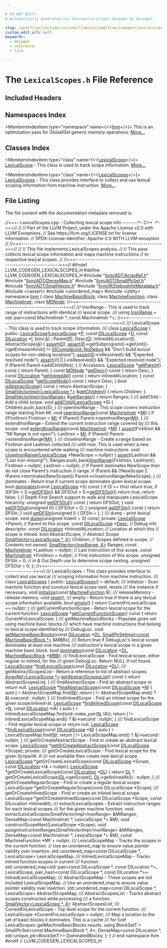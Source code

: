 ```yaml
---

# DO NOT EDIT!
# Automatically generated via docusaurus-plugin-doxygen by Doxygen.

slug: /api/files/include/include/llvm/include/llvm/codegen/lexicalscopes-h
custom_edit_url: null
keywords:
  - doxygen
  - reference
  - file

---
```





# The `LexicalScopes.h` File Reference

<DoxygenPage pluginConfig={pluginConfig}>



## Included Headers

<IncludesList>
<IncludesListItem
  filePath="llvm/ADT/ArrayRef.h"
  permalink="/docs/api/files/include/include/llvm/include/llvm/adt/arrayref-h"
  isLocal="true" />
<IncludesListItem
  filePath="llvm/ADT/DenseMap.h"
  permalink="/docs/api/files/include/include/llvm/include/llvm/adt/densemap-h"
  isLocal="true" />
<IncludesListItem
  filePath="llvm/ADT/SmallPtrSet.h"
  permalink="/docs/api/files/include/include/llvm/include/llvm/adt/smallptrset-h"
  isLocal="true" />
<IncludesListItem
  filePath="llvm/ADT/SmallVector.h"
  permalink="/docs/api/files/include/include/llvm/include/llvm/adt/smallvector-h"
  isLocal="true" />
<IncludesListItem
  filePath="llvm/IR/DebugInfoMetadata.h"
  permalink="/docs/api/files/include/include/llvm/include/llvm/ir/debuginfometadata-h"
  isLocal="true" />
<IncludesListItem
  filePath="cassert"
  permalink=""
  isLocal="false" />
<IncludesListItem
  filePath="unordered_map"
  permalink=""
  isLocal="false" />
<IncludesListItem
  filePath="utility"
  permalink=""
  isLocal="false" />
</IncludesList>

## Namespaces Index

<MembersIndex>

<MembersIndexItem
  type="namespace"
  name={<><a href="/docs/api/namespaces/llvm">llvm</a></>}>
This is an optimization pass for GlobalISel generic memory operations. <a href="/docs/api/namespaces/llvm/#details">More...</a>
</MembersIndexItem>

</MembersIndex>

## Classes Index

<MembersIndex>

<MembersIndexItem
  type="class"
  name={<><a href="/docs/api/classes/llvm/lexicalscope">LexicalScope</a></>}>
<a href="/docs/api/classes/llvm/lexicalscope">LexicalScope</a> - This class is used to track scope information. <a href="/docs/api/classes/llvm/lexicalscope/#details">More...</a>
</MembersIndexItem>

<MembersIndexItem
  type="class"
  name={<><a href="/docs/api/classes/llvm/lexicalscopes">LexicalScopes</a></>}>
<a href="/docs/api/classes/llvm/lexicalscopes">LexicalScopes</a> - This class provides interface to collect and use lexical scoping information from machine instruction. <a href="/docs/api/classes/llvm/lexicalscopes/#details">More...</a>
</MembersIndexItem>

</MembersIndex>


## File Listing

The file content with the documentation metadata removed is:

<ProgramListing>

<Link id="l00001" /><CodeLine lineNumber="1"><span class="doxyHighlightComment">//===- LexicalScopes.cpp - Collecting lexical scope info --------&#42;- C++ -&#42;-===//</span></CodeLine>
<Link id="l00002" /><CodeLine lineNumber="2"><span class="doxyHighlightComment">//</span></CodeLine>
<Link id="l00003" /><CodeLine lineNumber="3"><span class="doxyHighlightComment">// Part of the LLVM Project, under the Apache License v2.0 with LLVM Exceptions.</span></CodeLine>
<Link id="l00004" /><CodeLine lineNumber="4"><span class="doxyHighlightComment">// See https://llvm.org/LICENSE.txt for license information.</span></CodeLine>
<Link id="l00005" /><CodeLine lineNumber="5"><span class="doxyHighlightComment">// SPDX-License-Identifier: Apache-2.0 WITH LLVM-exception</span></CodeLine>
<Link id="l00006" /><CodeLine lineNumber="6"><span class="doxyHighlightComment">//</span></CodeLine>
<Link id="l00007" /><CodeLine lineNumber="7"><span class="doxyHighlightComment">//===----------------------------------------------------------------------===//</span></CodeLine>
<Link id="l00008" /><CodeLine lineNumber="8"><span class="doxyHighlightComment">//</span></CodeLine>
<Link id="l00009" /><CodeLine lineNumber="9"><span class="doxyHighlightComment">// This file implements LexicalScopes analysis.</span></CodeLine>
<Link id="l00010" /><CodeLine lineNumber="10"><span class="doxyHighlightComment">//</span></CodeLine>
<Link id="l00011" /><CodeLine lineNumber="11"><span class="doxyHighlightComment">// This pass collects lexical scope information and maps machine instructions</span></CodeLine>
<Link id="l00012" /><CodeLine lineNumber="12"><span class="doxyHighlightComment">// to respective lexical scopes.</span></CodeLine>
<Link id="l00013" /><CodeLine lineNumber="13"><span class="doxyHighlightComment">//</span></CodeLine>
<Link id="l00014" /><CodeLine lineNumber="14"><span class="doxyHighlightComment">//===----------------------------------------------------------------------===//</span></CodeLine>
<Link id="l00015" /><CodeLine lineNumber="15"></CodeLine>
<Link id="l00016" /><CodeLine lineNumber="16"><span class="doxyHighlightPreprocessor">#ifndef LLVM&#95;CODEGEN&#95;LEXICALSCOPES&#95;H</span></CodeLine>
<Link id="l00017" /><CodeLine lineNumber="17"><span class="doxyHighlightPreprocessor">#define LLVM&#95;CODEGEN&#95;LEXICALSCOPES&#95;H</span></CodeLine>
<Link id="l00018" /><CodeLine lineNumber="18"></CodeLine>
<Link id="l00019" /><CodeLine lineNumber="19"><span class="doxyHighlightPreprocessor">#include &quot;<a href="/docs/api/files/include/include/llvm/include/llvm/adt/arrayref-h">llvm/ADT/ArrayRef.h</a>&quot;</span></CodeLine>
<Link id="l00020" /><CodeLine lineNumber="20"><span class="doxyHighlightPreprocessor">#include &quot;<a href="/docs/api/files/include/include/llvm/include/llvm/adt/densemap-h">llvm/ADT/DenseMap.h</a>&quot;</span></CodeLine>
<Link id="l00021" /><CodeLine lineNumber="21"><span class="doxyHighlightPreprocessor">#include &quot;<a href="/docs/api/files/include/include/llvm/include/llvm/adt/smallptrset-h">llvm/ADT/SmallPtrSet.h</a>&quot;</span></CodeLine>
<Link id="l00022" /><CodeLine lineNumber="22"><span class="doxyHighlightPreprocessor">#include &quot;<a href="/docs/api/files/include/include/llvm/include/llvm/adt/smallvector-h">llvm/ADT/SmallVector.h</a>&quot;</span></CodeLine>
<Link id="l00023" /><CodeLine lineNumber="23"><span class="doxyHighlightPreprocessor">#include &quot;<a href="/docs/api/files/include/include/llvm/include/llvm/ir/debuginfometadata-h">llvm/IR/DebugInfoMetadata.h</a>&quot;</span></CodeLine>
<Link id="l00024" /><CodeLine lineNumber="24"><span class="doxyHighlightPreprocessor">#include &lt;cassert&gt;</span></CodeLine>
<Link id="l00025" /><CodeLine lineNumber="25"><span class="doxyHighlightPreprocessor">#include &lt;unordered&#95;map&gt;</span></CodeLine>
<Link id="l00026" /><CodeLine lineNumber="26"><span class="doxyHighlightPreprocessor">#include &lt;utility&gt;</span></CodeLine>
<Link id="l00027" /><CodeLine lineNumber="27"></CodeLine>
<Link id="l00028" /><CodeLine lineNumber="28"><span class="doxyHighlightKeyword">namespace </span><span class="doxyHighlight"><a href="/docs/api/namespaces/llvm">llvm</a> &#123;</span></CodeLine>
<Link id="l00029" /><CodeLine lineNumber="29"></CodeLine>
<Link id="l00030" /><CodeLine lineNumber="30"><span class="doxyHighlightKeyword">class </span><span class="doxyHighlight"><a href="/docs/api/classes/llvm/machinebasicblock">MachineBasicBlock</a>;</span></CodeLine>
<Link id="l00031" /><CodeLine lineNumber="31"><span class="doxyHighlightKeyword">class </span><span class="doxyHighlight"><a href="/docs/api/classes/llvm/machinefunction">MachineFunction</a>;</span></CodeLine>
<Link id="l00032" /><CodeLine lineNumber="32"><span class="doxyHighlightKeyword">class </span><span class="doxyHighlight"><a href="/docs/api/classes/llvm/machineinstr">MachineInstr</a>;</span></CodeLine>
<Link id="l00033" /><CodeLine lineNumber="33"><span class="doxyHighlightKeyword">class </span><span class="doxyHighlight"><a href="/docs/api/classes/llvm/mdnode">MDNode</a>;</span></CodeLine>
<Link id="l00034" /><CodeLine lineNumber="34"></CodeLine>
<Link id="l00035" /><CodeLine lineNumber="35"><span class="doxyHighlightComment">//===----------------------------------------------------------------------===//</span></CodeLine>
<Link id="l00036" /><CodeLine lineNumber="36"><span class="doxyHighlightComment">/// InsnRange - This is used to track range of instructions with identical</span></CodeLine>
<Link id="l00037" /><CodeLine lineNumber="37"><span class="doxyHighlightComment">/// lexical scope.</span></CodeLine>
<Link id="l00038" /><CodeLine lineNumber="38"><span class="doxyHighlightComment">///</span></CodeLine>
<Link id="l00039" /><CodeLine lineNumber="39" lineLink="/docs/api/namespaces/llvm/#a50e4c9f81d1b75e9f5706df4cdb3c489"><span class="doxyHighlightKeyword">using </span><span class="doxyHighlight"><a href="/docs/api/namespaces/llvm/#a50e4c9f81d1b75e9f5706df4cdb3c489">InsnRange</a> = std::pair&lt;const MachineInstr &#42;, const MachineInstr &#42;&gt;;</span></CodeLine>
<Link id="l00040" /><CodeLine lineNumber="40"></CodeLine>
<Link id="l00041" /><CodeLine lineNumber="41"><span class="doxyHighlightComment">//===----------------------------------------------------------------------===//</span></CodeLine>
<Link id="l00042" /><CodeLine lineNumber="42"><span class="doxyHighlightComment">/// LexicalScope - This class is used to track scope information.</span></CodeLine>
<Link id="l00043" /><CodeLine lineNumber="43"><span class="doxyHighlightComment">///</span></CodeLine>
<Link id="l00044" /><CodeLine lineNumber="44" lineLink="/docs/api/classes/llvm/lexicalscope"><span class="doxyHighlightKeyword">class </span><span class="doxyHighlight"><a href="/docs/api/classes/llvm/lexicalscope/#a5056165859b8d49ebccf7d759764925a">LexicalScope</a> &#123;</span></CodeLine>
<Link id="l00045" /><CodeLine lineNumber="45"><span class="doxyHighlightKeyword">public</span><span class="doxyHighlight">:</span></CodeLine>
<Link id="l00046" /><CodeLine lineNumber="46" lineLink="/docs/api/classes/llvm/lexicalscope/#a5056165859b8d49ebccf7d759764925a"><span class="doxyHighlight">  <a href="/docs/api/classes/llvm/lexicalscope/#a5056165859b8d49ebccf7d759764925a">LexicalScope</a>(<a href="/docs/api/classes/llvm/lexicalscope/#a5056165859b8d49ebccf7d759764925a">LexicalScope</a> &#42;<a href="/docs/api/files/lib/lib/option/option-cpp/#a04665169063c8ca1f2ea96c27fc7c2b2">P</a>, </span><span class="doxyHighlightKeyword">const</span><span class="doxyHighlight"> <a href="/docs/api/classes/llvm/dilocalscope">DILocalScope</a> &#42;<a href="/docs/api/files/lib/lib/ir/builtingcs-cpp/#a6a9f043784cf87001c84980afa76da82">D</a>, </span><span class="doxyHighlightKeyword">const</span><span class="doxyHighlight"> <a href="/docs/api/classes/llvm/dilocation">DILocation</a> &#42;<a href="/docs/api/files/lib/lib/support/md5-cpp/#ac0eafdc9ee161b71e7af98af736952fd">I</a>,</span></CodeLine>
<Link id="l00047" /><CodeLine lineNumber="47"><span class="doxyHighlight">               </span><span class="doxyHighlightKeywordType">bool</span><span class="doxyHighlight"> <a href="/docs/api/files/lib/lib/ir/builtingcs-cpp/#a2e38c85003a042421cde1647632d0b72">A</a>)</span></CodeLine>
<Link id="l00048" /><CodeLine lineNumber="48"><span class="doxyHighlight">      : Parent(<a href="/docs/api/files/lib/lib/option/option-cpp/#a04665169063c8ca1f2ea96c27fc7c2b2">P</a>), Desc(<a href="/docs/api/files/lib/lib/ir/builtingcs-cpp/#a6a9f043784cf87001c84980afa76da82">D</a>), InlinedAtLocation(<a href="/docs/api/files/lib/lib/support/md5-cpp/#ac0eafdc9ee161b71e7af98af736952fd">I</a>), AbstractScope(<a href="/docs/api/files/lib/lib/ir/builtingcs-cpp/#a2e38c85003a042421cde1647632d0b72">A</a>) &#123;</span></CodeLine>
<Link id="l00049" /><CodeLine lineNumber="49"><span class="doxyHighlight">    <a href="/docs/api/files/lib/lib/target/lib/target/amdgpu/silowercontrolflow-cpp/#a4868c5d81c5ccc98c47aeab6244346a0">assert</a>(<a href="/docs/api/files/lib/lib/ir/builtingcs-cpp/#a6a9f043784cf87001c84980afa76da82">D</a>);</span></CodeLine>
<Link id="l00050" /><CodeLine lineNumber="50"><span class="doxyHighlight">    <a href="/docs/api/files/lib/lib/target/lib/target/amdgpu/silowercontrolflow-cpp/#a4868c5d81c5ccc98c47aeab6244346a0">assert</a>(<a href="/docs/api/files/lib/lib/ir/builtingcs-cpp/#a6a9f043784cf87001c84980afa76da82">D</a>-&gt;getSubprogram()-&gt;getUnit()-&gt;getEmissionKind() !=</span></CodeLine>
<Link id="l00051" /><CodeLine lineNumber="51"><span class="doxyHighlight">           <a href="/docs/api/classes/llvm/dicompileunit/#abbc2b566b9aa870d5b7131017b7ba66dadb74da0a389a2704e8e01c66ace2913e">DICompileUnit::NoDebug</a> &amp;&amp;</span></CodeLine>
<Link id="l00052" /><CodeLine lineNumber="52"><span class="doxyHighlight">           </span><span class="doxyHighlightStringLiteral">&quot;Don&#39;t build lexical scopes for non-debug locations&quot;</span><span class="doxyHighlight">);</span></CodeLine>
<Link id="l00053" /><CodeLine lineNumber="53"><span class="doxyHighlight">    <a href="/docs/api/files/lib/lib/target/lib/target/amdgpu/silowercontrolflow-cpp/#a4868c5d81c5ccc98c47aeab6244346a0">assert</a>(<a href="/docs/api/files/lib/lib/ir/builtingcs-cpp/#a6a9f043784cf87001c84980afa76da82">D</a>-&gt;isResolved() &amp;&amp; </span><span class="doxyHighlightStringLiteral">&quot;Expected resolved node&quot;</span><span class="doxyHighlight">);</span></CodeLine>
<Link id="l00054" /><CodeLine lineNumber="54"><span class="doxyHighlight">    <a href="/docs/api/files/lib/lib/target/lib/target/amdgpu/silowercontrolflow-cpp/#a4868c5d81c5ccc98c47aeab6244346a0">assert</a>((!<a href="/docs/api/files/lib/lib/support/md5-cpp/#ac0eafdc9ee161b71e7af98af736952fd">I</a> || <a href="/docs/api/files/lib/lib/support/md5-cpp/#ac0eafdc9ee161b71e7af98af736952fd">I</a>-&gt;isResolved()) &amp;&amp; </span><span class="doxyHighlightStringLiteral">&quot;Expected resolved node&quot;</span><span class="doxyHighlight">);</span></CodeLine>
<Link id="l00055" /><CodeLine lineNumber="55"><span class="doxyHighlight">    </span><span class="doxyHighlightKeywordFlow">if</span><span class="doxyHighlight"> (Parent)</span></CodeLine>
<Link id="l00056" /><CodeLine lineNumber="56"><span class="doxyHighlight">      Parent-&gt;addChild(</span><span class="doxyHighlightKeyword">this</span><span class="doxyHighlight">);</span></CodeLine>
<Link id="l00057" /><CodeLine lineNumber="57"><span class="doxyHighlight">  &#125;</span></CodeLine>
<Link id="l00058" /><CodeLine lineNumber="58"></CodeLine>
<Link id="l00059" /><CodeLine lineNumber="59"><span class="doxyHighlight">  </span><span class="doxyHighlightComment">// Accessors.</span></CodeLine>
<Link id="l00060" /><CodeLine lineNumber="60" lineLink="/docs/api/classes/llvm/lexicalscope/#abfe1293dae8af8a9e33d6cc4ed7e53fc"><span class="doxyHighlight">  <a href="/docs/api/classes/llvm/lexicalscope/#a5056165859b8d49ebccf7d759764925a">LexicalScope</a> &#42;<a href="/docs/api/classes/llvm/lexicalscope/#abfe1293dae8af8a9e33d6cc4ed7e53fc">getParent</a>()</span><span class="doxyHighlightKeyword"> const </span><span class="doxyHighlight">&#123; </span><span class="doxyHighlightKeywordFlow">return</span><span class="doxyHighlight"> Parent; &#125;</span></CodeLine>
<Link id="l00061" /><CodeLine lineNumber="61" lineLink="/docs/api/classes/llvm/lexicalscope/#ac6cc593a4dbc9a02c78f3d8e1061b89a"><span class="doxyHighlight">  </span><span class="doxyHighlightKeyword">const</span><span class="doxyHighlight"> <a href="/docs/api/classes/llvm/mdnode">MDNode</a> &#42;<a href="/docs/api/classes/llvm/lexicalscope/#ac6cc593a4dbc9a02c78f3d8e1061b89a">getDesc</a>()</span><span class="doxyHighlightKeyword"> const </span><span class="doxyHighlight">&#123; </span><span class="doxyHighlightKeywordFlow">return</span><span class="doxyHighlight"> Desc; &#125;</span></CodeLine>
<Link id="l00062" /><CodeLine lineNumber="62" lineLink="/docs/api/classes/llvm/lexicalscope/#a4c2f9084d3ab99d1e3a81ed7895ec06b"><span class="doxyHighlight">  </span><span class="doxyHighlightKeyword">const</span><span class="doxyHighlight"> <a href="/docs/api/classes/llvm/dilocation">DILocation</a> &#42;<a href="/docs/api/classes/llvm/lexicalscope/#a4c2f9084d3ab99d1e3a81ed7895ec06b">getInlinedAt</a>()</span><span class="doxyHighlightKeyword"> const </span><span class="doxyHighlight">&#123; </span><span class="doxyHighlightKeywordFlow">return</span><span class="doxyHighlight"> InlinedAtLocation; &#125;</span></CodeLine>
<Link id="l00063" /><CodeLine lineNumber="63" lineLink="/docs/api/classes/llvm/lexicalscope/#a55c32cfbb5a9cf63e9a9576666d17796"><span class="doxyHighlight">  </span><span class="doxyHighlightKeyword">const</span><span class="doxyHighlight"> <a href="/docs/api/classes/llvm/dilocalscope">DILocalScope</a> &#42;<a href="/docs/api/classes/llvm/lexicalscope/#a55c32cfbb5a9cf63e9a9576666d17796">getScopeNode</a>()</span><span class="doxyHighlightKeyword"> const </span><span class="doxyHighlight">&#123; </span><span class="doxyHighlightKeywordFlow">return</span><span class="doxyHighlight"> Desc; &#125;</span></CodeLine>
<Link id="l00064" /><CodeLine lineNumber="64" lineLink="/docs/api/classes/llvm/lexicalscope/#af179324c1aaa5b134c51c4bda72cb357"><span class="doxyHighlight">  </span><span class="doxyHighlightKeywordType">bool</span><span class="doxyHighlight"> <a href="/docs/api/classes/llvm/lexicalscope/#af179324c1aaa5b134c51c4bda72cb357">isAbstractScope</a>()</span><span class="doxyHighlightKeyword"> const </span><span class="doxyHighlight">&#123; </span><span class="doxyHighlightKeywordFlow">return</span><span class="doxyHighlight"> AbstractScope; &#125;</span></CodeLine>
<Link id="l00065" /><CodeLine lineNumber="65" lineLink="/docs/api/classes/llvm/lexicalscope/#a1e1fdb87c9819b28634bea00da2b6ca1"><span class="doxyHighlight">  <a href="/docs/api/classes/llvm/smallvectorimpl">SmallVectorImpl&lt;LexicalScope &#42;&gt;</a> &amp;<a href="/docs/api/classes/llvm/lexicalscope/#a1e1fdb87c9819b28634bea00da2b6ca1">getChildren</a>() &#123; </span><span class="doxyHighlightKeywordFlow">return</span><span class="doxyHighlight"> Children; &#125;</span></CodeLine>
<Link id="l00066" /><CodeLine lineNumber="66" lineLink="/docs/api/classes/llvm/lexicalscope/#a4f977132f8ef94fe76347543705ad47b"><span class="doxyHighlight">  <a href="/docs/api/classes/llvm/smallvectorimpl">SmallVectorImpl&lt;InsnRange&gt;</a> &amp;<a href="/docs/api/classes/llvm/lexicalscope/#a4f977132f8ef94fe76347543705ad47b">getRanges</a>() &#123; </span><span class="doxyHighlightKeywordFlow">return</span><span class="doxyHighlight"> Ranges; &#125;</span></CodeLine>
<Link id="l00067" /><CodeLine lineNumber="67"></CodeLine>
<Link id="l00068" /><CodeLine lineNumber="68"><span class="doxyHighlightComment">  /// addChild - Add a child scope.</span></CodeLine>
<Link id="l00069" /><CodeLine lineNumber="69" lineLink="/docs/api/classes/llvm/lexicalscope/#a9bacdc46932ffbd612895efbbb3c0e4c"><span class="doxyHighlight">  </span><span class="doxyHighlightKeywordType">void</span><span class="doxyHighlight"> <a href="/docs/api/classes/llvm/lexicalscope/#a9bacdc46932ffbd612895efbbb3c0e4c">addChild</a>(<a href="/docs/api/classes/llvm/lexicalscope/#a5056165859b8d49ebccf7d759764925a">LexicalScope</a> &#42;S) &#123; Children.push&#95;back(S); &#125;</span></CodeLine>
<Link id="l00070" /><CodeLine lineNumber="70"></CodeLine>
<Link id="l00071" /><CodeLine lineNumber="71"><span class="doxyHighlightComment">  /// openInsnRange - This scope covers instruction range starting from MI.</span></CodeLine>
<Link id="l00072" /><CodeLine lineNumber="72" lineLink="/docs/api/classes/llvm/lexicalscope/#a9a64a2cf8d719b2c74a8d649b1e31ca5"><span class="doxyHighlight">  </span><span class="doxyHighlightKeywordType">void</span><span class="doxyHighlight"> <a href="/docs/api/classes/llvm/lexicalscope/#a9a64a2cf8d719b2c74a8d649b1e31ca5">openInsnRange</a>(</span><span class="doxyHighlightKeyword">const</span><span class="doxyHighlight"> <a href="/docs/api/classes/llvm/machineinstr">MachineInstr</a> &#42;<a href="/docs/api/files/lib/lib/codegen/lib/codegen/globalisel/irtranslator-cpp/#abe44dfdea65b4f7e11e0a608ab708b76">MI</a>) &#123;</span></CodeLine>
<Link id="l00073" /><CodeLine lineNumber="73"><span class="doxyHighlight">    </span><span class="doxyHighlightKeywordFlow">if</span><span class="doxyHighlight"> (!FirstInsn)</span></CodeLine>
<Link id="l00074" /><CodeLine lineNumber="74"><span class="doxyHighlight">      FirstInsn = <a href="/docs/api/files/lib/lib/codegen/lib/codegen/globalisel/irtranslator-cpp/#abe44dfdea65b4f7e11e0a608ab708b76">MI</a>;</span></CodeLine>
<Link id="l00075" /><CodeLine lineNumber="75"></CodeLine>
<Link id="l00076" /><CodeLine lineNumber="76"><span class="doxyHighlight">    </span><span class="doxyHighlightKeywordFlow">if</span><span class="doxyHighlight"> (Parent)</span></CodeLine>
<Link id="l00077" /><CodeLine lineNumber="77"><span class="doxyHighlight">      Parent-&gt;openInsnRange(<a href="/docs/api/files/lib/lib/codegen/lib/codegen/globalisel/irtranslator-cpp/#abe44dfdea65b4f7e11e0a608ab708b76">MI</a>);</span></CodeLine>
<Link id="l00078" /><CodeLine lineNumber="78"><span class="doxyHighlight">  &#125;</span></CodeLine>
<Link id="l00079" /><CodeLine lineNumber="79"></CodeLine>
<Link id="l00080" /><CodeLine lineNumber="80"><span class="doxyHighlightComment">  /// extendInsnRange - Extend the current instruction range covered by</span></CodeLine>
<Link id="l00081" /><CodeLine lineNumber="81"><span class="doxyHighlightComment">  /// this scope.</span></CodeLine>
<Link id="l00082" /><CodeLine lineNumber="82" lineLink="/docs/api/classes/llvm/lexicalscope/#a1af6f5fb0434fc2fd5ab3574064a4950"><span class="doxyHighlight">  </span><span class="doxyHighlightKeywordType">void</span><span class="doxyHighlight"> <a href="/docs/api/classes/llvm/lexicalscope/#a1af6f5fb0434fc2fd5ab3574064a4950">extendInsnRange</a>(</span><span class="doxyHighlightKeyword">const</span><span class="doxyHighlight"> <a href="/docs/api/classes/llvm/machineinstr">MachineInstr</a> &#42;<a href="/docs/api/files/lib/lib/codegen/lib/codegen/globalisel/irtranslator-cpp/#abe44dfdea65b4f7e11e0a608ab708b76">MI</a>) &#123;</span></CodeLine>
<Link id="l00083" /><CodeLine lineNumber="83"><span class="doxyHighlight">    <a href="/docs/api/files/lib/lib/target/lib/target/amdgpu/silowercontrolflow-cpp/#a4868c5d81c5ccc98c47aeab6244346a0">assert</a>(FirstInsn &amp;&amp; </span><span class="doxyHighlightStringLiteral">&quot;MI Range is not open!&quot;</span><span class="doxyHighlight">);</span></CodeLine>
<Link id="l00084" /><CodeLine lineNumber="84"><span class="doxyHighlight">    LastInsn = <a href="/docs/api/files/lib/lib/codegen/lib/codegen/globalisel/irtranslator-cpp/#abe44dfdea65b4f7e11e0a608ab708b76">MI</a>;</span></CodeLine>
<Link id="l00085" /><CodeLine lineNumber="85"><span class="doxyHighlight">    </span><span class="doxyHighlightKeywordFlow">if</span><span class="doxyHighlight"> (Parent)</span></CodeLine>
<Link id="l00086" /><CodeLine lineNumber="86"><span class="doxyHighlight">      Parent-&gt;extendInsnRange(<a href="/docs/api/files/lib/lib/codegen/lib/codegen/globalisel/irtranslator-cpp/#abe44dfdea65b4f7e11e0a608ab708b76">MI</a>);</span></CodeLine>
<Link id="l00087" /><CodeLine lineNumber="87"><span class="doxyHighlight">  &#125;</span></CodeLine>
<Link id="l00088" /><CodeLine lineNumber="88"></CodeLine>
<Link id="l00089" /><CodeLine lineNumber="89"><span class="doxyHighlightComment">  /// closeInsnRange - Create a range based on FirstInsn and LastInsn collected</span></CodeLine>
<Link id="l00090" /><CodeLine lineNumber="90"><span class="doxyHighlightComment">  /// until now. This is used when a new scope is encountered while walking</span></CodeLine>
<Link id="l00091" /><CodeLine lineNumber="91"><span class="doxyHighlightComment">  /// machine instructions.</span></CodeLine>
<Link id="l00092" /><CodeLine lineNumber="92" lineLink="/docs/api/classes/llvm/lexicalscope/#ae66f8be9ebdd37ca2829b3895f363213"><span class="doxyHighlight">  </span><span class="doxyHighlightKeywordType">void</span><span class="doxyHighlight"> <a href="/docs/api/classes/llvm/lexicalscope/#ae66f8be9ebdd37ca2829b3895f363213">closeInsnRange</a>(<a href="/docs/api/classes/llvm/lexicalscope/#a5056165859b8d49ebccf7d759764925a">LexicalScope</a> &#42;NewScope = </span><span class="doxyHighlightKeyword">nullptr</span><span class="doxyHighlight">) &#123;</span></CodeLine>
<Link id="l00093" /><CodeLine lineNumber="93"><span class="doxyHighlight">    <a href="/docs/api/files/lib/lib/target/lib/target/amdgpu/silowercontrolflow-cpp/#a4868c5d81c5ccc98c47aeab6244346a0">assert</a>(LastInsn &amp;&amp; </span><span class="doxyHighlightStringLiteral">&quot;Last insn missing!&quot;</span><span class="doxyHighlight">);</span></CodeLine>
<Link id="l00094" /><CodeLine lineNumber="94"><span class="doxyHighlight">    Ranges.push&#95;back(<a href="/docs/api/namespaces/llvm/#a50e4c9f81d1b75e9f5706df4cdb3c489">InsnRange</a>(FirstInsn, LastInsn));</span></CodeLine>
<Link id="l00095" /><CodeLine lineNumber="95"><span class="doxyHighlight">    FirstInsn = </span><span class="doxyHighlightKeyword">nullptr</span><span class="doxyHighlight">;</span></CodeLine>
<Link id="l00096" /><CodeLine lineNumber="96"><span class="doxyHighlight">    LastInsn = </span><span class="doxyHighlightKeyword">nullptr</span><span class="doxyHighlight">;</span></CodeLine>
<Link id="l00097" /><CodeLine lineNumber="97"><span class="doxyHighlight">    </span><span class="doxyHighlightComment">// If Parent dominates NewScope then do not close Parent&#39;s instruction</span></CodeLine>
<Link id="l00098" /><CodeLine lineNumber="98"><span class="doxyHighlight">    </span><span class="doxyHighlightComment">// range.</span></CodeLine>
<Link id="l00099" /><CodeLine lineNumber="99"><span class="doxyHighlight">    </span><span class="doxyHighlightKeywordFlow">if</span><span class="doxyHighlight"> (Parent &amp;&amp; (!NewScope || !Parent-&gt;dominates(NewScope)))</span></CodeLine>
<Link id="l00100" /><CodeLine lineNumber="100"><span class="doxyHighlight">      Parent-&gt;closeInsnRange(NewScope);</span></CodeLine>
<Link id="l00101" /><CodeLine lineNumber="101"><span class="doxyHighlight">  &#125;</span></CodeLine>
<Link id="l00102" /><CodeLine lineNumber="102"></CodeLine>
<Link id="l00103" /><CodeLine lineNumber="103"><span class="doxyHighlightComment">  /// dominates - Return true if current scope dominates given lexical scope.</span></CodeLine>
<Link id="l00104" /><CodeLine lineNumber="104" lineLink="/docs/api/classes/llvm/lexicalscope/#ae04a46911c4da59193051d6fcf2f781d"><span class="doxyHighlight">  </span><span class="doxyHighlightKeywordType">bool</span><span class="doxyHighlight"> <a href="/docs/api/classes/llvm/lexicalscope/#ae04a46911c4da59193051d6fcf2f781d">dominates</a>(</span><span class="doxyHighlightKeyword">const</span><span class="doxyHighlight"> <a href="/docs/api/classes/llvm/lexicalscope/#a5056165859b8d49ebccf7d759764925a">LexicalScope</a> &#42;S)</span><span class="doxyHighlightKeyword"> const </span><span class="doxyHighlight">&#123;</span></CodeLine>
<Link id="l00105" /><CodeLine lineNumber="105"><span class="doxyHighlight">    </span><span class="doxyHighlightKeywordFlow">if</span><span class="doxyHighlight"> (S == </span><span class="doxyHighlightKeyword">this</span><span class="doxyHighlight">)</span></CodeLine>
<Link id="l00106" /><CodeLine lineNumber="106"><span class="doxyHighlight">      </span><span class="doxyHighlightKeywordFlow">return</span><span class="doxyHighlight"> </span><span class="doxyHighlightKeyword">true</span><span class="doxyHighlight">;</span></CodeLine>
<Link id="l00107" /><CodeLine lineNumber="107"><span class="doxyHighlight">    </span><span class="doxyHighlightKeywordFlow">if</span><span class="doxyHighlight"> (DFSIn &lt; S-&gt;<a href="/docs/api/classes/llvm/lexicalscope/#a15011e35c6917966641150d76521b2d7">getDFSIn</a>() &amp;&amp; DFSOut &gt; S-&gt;<a href="/docs/api/classes/llvm/lexicalscope/#a6cd93562d70581c0111c3642edc3bc83">getDFSOut</a>())</span></CodeLine>
<Link id="l00108" /><CodeLine lineNumber="108"><span class="doxyHighlight">      </span><span class="doxyHighlightKeywordFlow">return</span><span class="doxyHighlight"> </span><span class="doxyHighlightKeyword">true</span><span class="doxyHighlight">;</span></CodeLine>
<Link id="l00109" /><CodeLine lineNumber="109"><span class="doxyHighlight">    </span><span class="doxyHighlightKeywordFlow">return</span><span class="doxyHighlight"> </span><span class="doxyHighlightKeyword">false</span><span class="doxyHighlight">;</span></CodeLine>
<Link id="l00110" /><CodeLine lineNumber="110"><span class="doxyHighlight">  &#125;</span></CodeLine>
<Link id="l00111" /><CodeLine lineNumber="111"></CodeLine>
<Link id="l00112" /><CodeLine lineNumber="112"><span class="doxyHighlight">  </span><span class="doxyHighlightComment">// Depth First Search support to walk and manipulate LexicalScope hierarchy.</span></CodeLine>
<Link id="l00113" /><CodeLine lineNumber="113" lineLink="/docs/api/classes/llvm/lexicalscope/#a6cd93562d70581c0111c3642edc3bc83"><span class="doxyHighlight">  </span><span class="doxyHighlightKeywordType">unsigned</span><span class="doxyHighlight"> <a href="/docs/api/classes/llvm/lexicalscope/#a6cd93562d70581c0111c3642edc3bc83">getDFSOut</a>()</span><span class="doxyHighlightKeyword"> const </span><span class="doxyHighlight">&#123; </span><span class="doxyHighlightKeywordFlow">return</span><span class="doxyHighlight"> DFSOut; &#125;</span></CodeLine>
<Link id="l00114" /><CodeLine lineNumber="114" lineLink="/docs/api/classes/llvm/lexicalscope/#a623ae5e64f151e42cb2c4ccc09578d3f"><span class="doxyHighlight">  </span><span class="doxyHighlightKeywordType">void</span><span class="doxyHighlight"> <a href="/docs/api/classes/llvm/lexicalscope/#a623ae5e64f151e42cb2c4ccc09578d3f">setDFSOut</a>(</span><span class="doxyHighlightKeywordType">unsigned</span><span class="doxyHighlight"> O) &#123; DFSOut = O; &#125;</span></CodeLine>
<Link id="l00115" /><CodeLine lineNumber="115" lineLink="/docs/api/classes/llvm/lexicalscope/#a15011e35c6917966641150d76521b2d7"><span class="doxyHighlight">  </span><span class="doxyHighlightKeywordType">unsigned</span><span class="doxyHighlight"> <a href="/docs/api/classes/llvm/lexicalscope/#a15011e35c6917966641150d76521b2d7">getDFSIn</a>()</span><span class="doxyHighlightKeyword"> const </span><span class="doxyHighlight">&#123; </span><span class="doxyHighlightKeywordFlow">return</span><span class="doxyHighlight"> DFSIn; &#125;</span></CodeLine>
<Link id="l00116" /><CodeLine lineNumber="116" lineLink="/docs/api/classes/llvm/lexicalscope/#aa7bab7cb39831c29a79ae067af5cac80"><span class="doxyHighlight">  </span><span class="doxyHighlightKeywordType">void</span><span class="doxyHighlight"> <a href="/docs/api/classes/llvm/lexicalscope/#aa7bab7cb39831c29a79ae067af5cac80">setDFSIn</a>(</span><span class="doxyHighlightKeywordType">unsigned</span><span class="doxyHighlight"> <a href="/docs/api/files/lib/lib/support/md5-cpp/#ac0eafdc9ee161b71e7af98af736952fd">I</a>) &#123; DFSIn = <a href="/docs/api/files/lib/lib/support/md5-cpp/#ac0eafdc9ee161b71e7af98af736952fd">I</a>; &#125;</span></CodeLine>
<Link id="l00117" /><CodeLine lineNumber="117"></CodeLine>
<Link id="l00118" /><CodeLine lineNumber="118"><span class="doxyHighlightComment">  /// dump - print lexical scope.</span></CodeLine>
<Link id="l00119" /><CodeLine lineNumber="119"><span class="doxyHighlight">  </span><span class="doxyHighlightKeywordType">void</span><span class="doxyHighlight"> <a href="/docs/api/classes/llvm/lexicalscope/#aa6c3d87456bbee468f6fd51bf8163dfe">dump</a>(</span><span class="doxyHighlightKeywordType">unsigned</span><span class="doxyHighlight"> Indent = 0) </span><span class="doxyHighlightKeyword">const</span><span class="doxyHighlight">;</span></CodeLine>
<Link id="l00120" /><CodeLine lineNumber="120"></CodeLine>
<Link id="l00121" /><CodeLine lineNumber="121"><span class="doxyHighlightKeyword">private</span><span class="doxyHighlight">:</span></CodeLine>
<Link id="l00122" /><CodeLine lineNumber="122"><span class="doxyHighlight">  <a href="/docs/api/classes/llvm/lexicalscope">LexicalScope</a> &#42;Parent;                        </span><span class="doxyHighlightComment">// Parent to this scope.</span></CodeLine>
<Link id="l00123" /><CodeLine lineNumber="123"><span class="doxyHighlight">  </span><span class="doxyHighlightKeyword">const</span><span class="doxyHighlight"> <a href="/docs/api/classes/llvm/dilocalscope">DILocalScope</a> &#42;<a href="/docs/api/namespaces/llvm/#a4de98a9acffcef5bb4b31862cb8c72ac">Desc</a>;                    </span><span class="doxyHighlightComment">// Debug info descriptor.</span></CodeLine>
<Link id="l00124" /><CodeLine lineNumber="124"><span class="doxyHighlight">  </span><span class="doxyHighlightKeyword">const</span><span class="doxyHighlight"> <a href="/docs/api/classes/llvm/dilocation">DILocation</a> &#42;InlinedAtLocation;         </span><span class="doxyHighlightComment">// Location at which this</span></CodeLine>
<Link id="l00125" /><CodeLine lineNumber="125"><span class="doxyHighlight">                                               </span><span class="doxyHighlightComment">// scope is inlined.</span></CodeLine>
<Link id="l00126" /><CodeLine lineNumber="126"><span class="doxyHighlight">  </span><span class="doxyHighlightKeywordType">bool</span><span class="doxyHighlight"> AbstractScope;                          </span><span class="doxyHighlightComment">// Abstract Scope</span></CodeLine>
<Link id="l00127" /><CodeLine lineNumber="127"><span class="doxyHighlight">  <a href="/docs/api/classes/llvm/smallvector">SmallVector&lt;LexicalScope &#42;, 4&gt;</a> Children;     </span><span class="doxyHighlightComment">// Scopes defined in scope.</span></CodeLine>
<Link id="l00128" /><CodeLine lineNumber="128"><span class="doxyHighlight">                                               </span><span class="doxyHighlightComment">// Contents not owned.</span></CodeLine>
<Link id="l00129" /><CodeLine lineNumber="129"><span class="doxyHighlight">  <a href="/docs/api/classes/llvm/smallvector">SmallVector&lt;InsnRange, 4&gt;</a> Ranges;</span></CodeLine>
<Link id="l00130" /><CodeLine lineNumber="130"></CodeLine>
<Link id="l00131" /><CodeLine lineNumber="131"><span class="doxyHighlight">  </span><span class="doxyHighlightKeyword">const</span><span class="doxyHighlight"> <a href="/docs/api/classes/llvm/machineinstr">MachineInstr</a> &#42;LastInsn = </span><span class="doxyHighlightKeyword">nullptr</span><span class="doxyHighlight">;  </span><span class="doxyHighlightComment">// Last instruction of this scope.</span></CodeLine>
<Link id="l00132" /><CodeLine lineNumber="132"><span class="doxyHighlight">  </span><span class="doxyHighlightKeyword">const</span><span class="doxyHighlight"> <a href="/docs/api/classes/llvm/machineinstr">MachineInstr</a> &#42;FirstInsn = </span><span class="doxyHighlightKeyword">nullptr</span><span class="doxyHighlight">; </span><span class="doxyHighlightComment">// First instruction of this scope.</span></CodeLine>
<Link id="l00133" /><CodeLine lineNumber="133"><span class="doxyHighlight">  </span><span class="doxyHighlightKeywordType">unsigned</span><span class="doxyHighlight"> DFSIn = 0; </span><span class="doxyHighlightComment">// In &amp; Out Depth use to determine scope nesting.</span></CodeLine>
<Link id="l00134" /><CodeLine lineNumber="134"><span class="doxyHighlight">  </span><span class="doxyHighlightKeywordType">unsigned</span><span class="doxyHighlight"> DFSOut = 0;</span></CodeLine>
<Link id="l00135" /><CodeLine lineNumber="135"><span class="doxyHighlight">&#125;;</span></CodeLine>
<Link id="l00136" /><CodeLine lineNumber="136"></CodeLine>
<Link id="l00137" /><CodeLine lineNumber="137"><span class="doxyHighlightComment">//===----------------------------------------------------------------------===//</span></CodeLine>
<Link id="l00138" /><CodeLine lineNumber="138"><span class="doxyHighlightComment">/// LexicalScopes -  This class provides interface to collect and use lexical</span></CodeLine>
<Link id="l00139" /><CodeLine lineNumber="139"><span class="doxyHighlightComment">/// scoping information from machine instruction.</span></CodeLine>
<Link id="l00140" /><CodeLine lineNumber="140"><span class="doxyHighlightComment">///</span></CodeLine>
<Link id="l00141" /><CodeLine lineNumber="141" lineLink="/docs/api/classes/llvm/lexicalscopes"><span class="doxyHighlightKeyword">class </span><span class="doxyHighlight"><a href="/docs/api/classes/llvm/lexicalscopes/#a4c0018016f2b307b109ba4afd66dfa59">LexicalScopes</a> &#123;</span></CodeLine>
<Link id="l00142" /><CodeLine lineNumber="142"><span class="doxyHighlightKeyword">public</span><span class="doxyHighlight">:</span></CodeLine>
<Link id="l00143" /><CodeLine lineNumber="143" lineLink="/docs/api/classes/llvm/lexicalscopes/#a4c0018016f2b307b109ba4afd66dfa59"><span class="doxyHighlight">  <a href="/docs/api/classes/llvm/lexicalscopes/#a4c0018016f2b307b109ba4afd66dfa59">LexicalScopes</a>() = </span><span class="doxyHighlightKeywordFlow">default</span><span class="doxyHighlight">;</span></CodeLine>
<Link id="l00144" /><CodeLine lineNumber="144"></CodeLine>
<Link id="l00145" /><CodeLine lineNumber="145"><span class="doxyHighlightComment">  /// initialize - Scan machine function and constuct lexical scope nest, resets</span></CodeLine>
<Link id="l00146" /><CodeLine lineNumber="146"><span class="doxyHighlightComment">  /// the instance if necessary.</span></CodeLine>
<Link id="l00147" /><CodeLine lineNumber="147"><span class="doxyHighlight">  </span><span class="doxyHighlightKeywordType">void</span><span class="doxyHighlight"> <a href="/docs/api/classes/llvm/lexicalscopes/#a3134ce614dc1b5fc41522648d24ff7cb">initialize</a>(</span><span class="doxyHighlightKeyword">const</span><span class="doxyHighlight"> <a href="/docs/api/classes/llvm/machinefunction">MachineFunction</a> &amp;);</span></CodeLine>
<Link id="l00148" /><CodeLine lineNumber="148"></CodeLine>
<Link id="l00149" /><CodeLine lineNumber="149"><span class="doxyHighlightComment">  /// releaseMemory - release memory.</span></CodeLine>
<Link id="l00150" /><CodeLine lineNumber="150"><span class="doxyHighlight">  </span><span class="doxyHighlightKeywordType">void</span><span class="doxyHighlight"> <a href="/docs/api/classes/llvm/lexicalscopes/#a1decd7f30d5c97d10091c1991911d577">reset</a>();</span></CodeLine>
<Link id="l00151" /><CodeLine lineNumber="151"></CodeLine>
<Link id="l00152" /><CodeLine lineNumber="152"><span class="doxyHighlightComment">  /// empty - Return true if there is any lexical scope information available.</span></CodeLine>
<Link id="l00153" /><CodeLine lineNumber="153" lineLink="/docs/api/classes/llvm/lexicalscopes/#abca17648a9276ce54a3e54d159d6a94d"><span class="doxyHighlight">  </span><span class="doxyHighlightKeywordType">bool</span><span class="doxyHighlight"> <a href="/docs/api/classes/llvm/lexicalscopes/#abca17648a9276ce54a3e54d159d6a94d">empty</a>() &#123; </span><span class="doxyHighlightKeywordFlow">return</span><span class="doxyHighlight"> CurrentFnLexicalScope == </span><span class="doxyHighlightKeyword">nullptr</span><span class="doxyHighlight">; &#125;</span></CodeLine>
<Link id="l00154" /><CodeLine lineNumber="154"></CodeLine>
<Link id="l00155" /><CodeLine lineNumber="155"><span class="doxyHighlightComment">  /// getCurrentFunctionScope - Return lexical scope for the current function.</span></CodeLine>
<Link id="l00156" /><CodeLine lineNumber="156" lineLink="/docs/api/classes/llvm/lexicalscopes/#af526dd6c94f2521992a7296059d3f0ab"><span class="doxyHighlight">  <a href="/docs/api/classes/llvm/lexicalscope">LexicalScope</a> &#42;<a href="/docs/api/classes/llvm/lexicalscopes/#af526dd6c94f2521992a7296059d3f0ab">getCurrentFunctionScope</a>()</span><span class="doxyHighlightKeyword"> const </span><span class="doxyHighlight">&#123;</span></CodeLine>
<Link id="l00157" /><CodeLine lineNumber="157"><span class="doxyHighlight">    </span><span class="doxyHighlightKeywordFlow">return</span><span class="doxyHighlight"> CurrentFnLexicalScope;</span></CodeLine>
<Link id="l00158" /><CodeLine lineNumber="158"><span class="doxyHighlight">  &#125;</span></CodeLine>
<Link id="l00159" /><CodeLine lineNumber="159"></CodeLine>
<Link id="l00160" /><CodeLine lineNumber="160"><span class="doxyHighlightComment">  /// getMachineBasicBlocks - Populate given set using machine basic blocks</span></CodeLine>
<Link id="l00161" /><CodeLine lineNumber="161"><span class="doxyHighlightComment">  /// which have machine instructions that belong to lexical scope identified by</span></CodeLine>
<Link id="l00162" /><CodeLine lineNumber="162"><span class="doxyHighlightComment">  /// DebugLoc.</span></CodeLine>
<Link id="l00163" /><CodeLine lineNumber="163"><span class="doxyHighlight">  </span><span class="doxyHighlightKeywordType">void</span><span class="doxyHighlight"> <a href="/docs/api/classes/llvm/lexicalscopes/#a6478937e0927f9038e58dca2e03e38ab">getMachineBasicBlocks</a>(</span><span class="doxyHighlightKeyword">const</span><span class="doxyHighlight"> <a href="/docs/api/classes/llvm/dilocation">DILocation</a> &#42;<a href="/docs/api/files/lib/lib/target/lib/target/arm/armslshardening-cpp/#ad467c4ab9119043f9b7750ab986be61a">DL</a>,</span></CodeLine>
<Link id="l00164" /><CodeLine lineNumber="164"><span class="doxyHighlight">                             <a href="/docs/api/classes/llvm/smallptrsetimpl">SmallPtrSetImpl&lt;const MachineBasicBlock &#42;&gt;</a> &amp;MBBs);</span></CodeLine>
<Link id="l00165" /><CodeLine lineNumber="165"></CodeLine>
<Link id="l00166" /><CodeLine lineNumber="166"><span class="doxyHighlightComment">  /// Return true if DebugLoc&#39;s lexical scope dominates at least one machine</span></CodeLine>
<Link id="l00167" /><CodeLine lineNumber="167"><span class="doxyHighlightComment">  /// instruction&#39;s lexical scope in a given machine basic block.</span></CodeLine>
<Link id="l00168" /><CodeLine lineNumber="168"><span class="doxyHighlight">  </span><span class="doxyHighlightKeywordType">bool</span><span class="doxyHighlight"> <a href="/docs/api/classes/llvm/lexicalscopes/#abf24ff038d82eb5079e4719663ef3857">dominates</a>(</span><span class="doxyHighlightKeyword">const</span><span class="doxyHighlight"> <a href="/docs/api/classes/llvm/dilocation">DILocation</a> &#42;<a href="/docs/api/files/lib/lib/target/lib/target/arm/armslshardening-cpp/#ad467c4ab9119043f9b7750ab986be61a">DL</a>, <a href="/docs/api/classes/llvm/machinebasicblock">MachineBasicBlock</a> &#42;<a href="/docs/api/files/lib/lib/target/lib/target/arm/armslshardening-cpp/#a5958512eae2979bd2eb383977996a600">MBB</a>);</span></CodeLine>
<Link id="l00169" /><CodeLine lineNumber="169"></CodeLine>
<Link id="l00170" /><CodeLine lineNumber="170"><span class="doxyHighlightComment">  /// findLexicalScope - Find lexical scope, either regular or inlined, for the</span></CodeLine>
<Link id="l00171" /><CodeLine lineNumber="171"><span class="doxyHighlightComment">  /// given DebugLoc. Return NULL if not found.</span></CodeLine>
<Link id="l00172" /><CodeLine lineNumber="172"><span class="doxyHighlight">  <a href="/docs/api/classes/llvm/lexicalscope">LexicalScope</a> &#42;<a href="/docs/api/classes/llvm/lexicalscopes/#a3245044b58379359df4673c0ed9308b0">findLexicalScope</a>(</span><span class="doxyHighlightKeyword">const</span><span class="doxyHighlight"> <a href="/docs/api/classes/llvm/dilocation">DILocation</a> &#42;<a href="/docs/api/files/lib/lib/target/lib/target/arm/armslshardening-cpp/#ad467c4ab9119043f9b7750ab986be61a">DL</a>);</span></CodeLine>
<Link id="l00173" /><CodeLine lineNumber="173"></CodeLine>
<Link id="l00174" /><CodeLine lineNumber="174"><span class="doxyHighlightComment">  /// getAbstractScopesList - Return a reference to list of abstract scopes.</span></CodeLine>
<Link id="l00175" /><CodeLine lineNumber="175" lineLink="/docs/api/classes/llvm/lexicalscopes/#a82f707a6a97e3c8e715c9122fa8c5ac9"><span class="doxyHighlight">  <a href="/docs/api/classes/llvm/arrayref">ArrayRef&lt;LexicalScope &#42;&gt;</a> <a href="/docs/api/classes/llvm/lexicalscopes/#a82f707a6a97e3c8e715c9122fa8c5ac9">getAbstractScopesList</a>()</span><span class="doxyHighlightKeyword"> const </span><span class="doxyHighlight">&#123;</span></CodeLine>
<Link id="l00176" /><CodeLine lineNumber="176"><span class="doxyHighlight">    </span><span class="doxyHighlightKeywordFlow">return</span><span class="doxyHighlight"> AbstractScopesList;</span></CodeLine>
<Link id="l00177" /><CodeLine lineNumber="177"><span class="doxyHighlight">  &#125;</span></CodeLine>
<Link id="l00178" /><CodeLine lineNumber="178"></CodeLine>
<Link id="l00179" /><CodeLine lineNumber="179"><span class="doxyHighlightComment">  /// findAbstractScope - Find an abstract scope or return null.</span></CodeLine>
<Link id="l00180" /><CodeLine lineNumber="180" lineLink="/docs/api/classes/llvm/lexicalscopes/#a97c91dd63cc11f0c4fd4b537b079e8bd"><span class="doxyHighlight">  <a href="/docs/api/classes/llvm/lexicalscope">LexicalScope</a> &#42;<a href="/docs/api/classes/llvm/lexicalscopes/#a97c91dd63cc11f0c4fd4b537b079e8bd">findAbstractScope</a>(</span><span class="doxyHighlightKeyword">const</span><span class="doxyHighlight"> <a href="/docs/api/classes/llvm/dilocalscope">DILocalScope</a> &#42;<a href="/docs/api/files/lib/lib/support/regcomp-c/#a0240ac851181b84ac374872dc5434ee4">N</a>) &#123;</span></CodeLine>
<Link id="l00181" /><CodeLine lineNumber="181"><span class="doxyHighlight">    </span><span class="doxyHighlightKeyword">auto</span><span class="doxyHighlight"> <a href="/docs/api/files/lib/lib/support/md5-cpp/#ac0eafdc9ee161b71e7af98af736952fd">I</a> = AbstractScopeMap.find(<a href="/docs/api/files/lib/lib/support/regcomp-c/#a0240ac851181b84ac374872dc5434ee4">N</a>);</span></CodeLine>
<Link id="l00182" /><CodeLine lineNumber="182"><span class="doxyHighlight">    </span><span class="doxyHighlightKeywordFlow">return</span><span class="doxyHighlight"> <a href="/docs/api/files/lib/lib/support/md5-cpp/#ac0eafdc9ee161b71e7af98af736952fd">I</a> != AbstractScopeMap.end() ? &amp;<a href="/docs/api/files/lib/lib/support/md5-cpp/#ac0eafdc9ee161b71e7af98af736952fd">I</a>-&gt;second : </span><span class="doxyHighlightKeyword">nullptr</span><span class="doxyHighlight">;</span></CodeLine>
<Link id="l00183" /><CodeLine lineNumber="183"><span class="doxyHighlight">  &#125;</span></CodeLine>
<Link id="l00184" /><CodeLine lineNumber="184"></CodeLine>
<Link id="l00185" /><CodeLine lineNumber="185"><span class="doxyHighlightComment">  /// findInlinedScope - Find an inlined scope for the given scope/inlined-at.</span></CodeLine>
<Link id="l00186" /><CodeLine lineNumber="186" lineLink="/docs/api/classes/llvm/lexicalscopes/#a975b93f1b5bdac0a6ffcaf130570d4d8"><span class="doxyHighlight">  <a href="/docs/api/classes/llvm/lexicalscope">LexicalScope</a> &#42;<a href="/docs/api/classes/llvm/lexicalscopes/#a975b93f1b5bdac0a6ffcaf130570d4d8">findInlinedScope</a>(</span><span class="doxyHighlightKeyword">const</span><span class="doxyHighlight"> <a href="/docs/api/classes/llvm/dilocalscope">DILocalScope</a> &#42;<a href="/docs/api/files/lib/lib/support/regcomp-c/#a0240ac851181b84ac374872dc5434ee4">N</a>, </span><span class="doxyHighlightKeyword">const</span><span class="doxyHighlight"> <a href="/docs/api/classes/llvm/dilocation">DILocation</a> &#42;IA) &#123;</span></CodeLine>
<Link id="l00187" /><CodeLine lineNumber="187"><span class="doxyHighlight">    </span><span class="doxyHighlightKeyword">auto</span><span class="doxyHighlight"> <a href="/docs/api/files/lib/lib/support/md5-cpp/#ac0eafdc9ee161b71e7af98af736952fd">I</a> = InlinedLexicalScopeMap.find(std::make&#95;pair(<a href="/docs/api/files/lib/lib/support/regcomp-c/#a0240ac851181b84ac374872dc5434ee4">N</a>, IA));</span></CodeLine>
<Link id="l00188" /><CodeLine lineNumber="188"><span class="doxyHighlight">    </span><span class="doxyHighlightKeywordFlow">return</span><span class="doxyHighlight"> <a href="/docs/api/files/lib/lib/support/md5-cpp/#ac0eafdc9ee161b71e7af98af736952fd">I</a> != InlinedLexicalScopeMap.end() ? &amp;<a href="/docs/api/files/lib/lib/support/md5-cpp/#ac0eafdc9ee161b71e7af98af736952fd">I</a>-&gt;second : </span><span class="doxyHighlightKeyword">nullptr</span><span class="doxyHighlight">;</span></CodeLine>
<Link id="l00189" /><CodeLine lineNumber="189"><span class="doxyHighlight">  &#125;</span></CodeLine>
<Link id="l00190" /><CodeLine lineNumber="190"></CodeLine>
<Link id="l00191" /><CodeLine lineNumber="191"><span class="doxyHighlightComment">  /// findLexicalScope - Find regular lexical scope or return null.</span></CodeLine>
<Link id="l00192" /><CodeLine lineNumber="192" lineLink="/docs/api/classes/llvm/lexicalscopes/#aba236eb440fe88eb1906b3e8f00bd037"><span class="doxyHighlight">  <a href="/docs/api/classes/llvm/lexicalscope">LexicalScope</a> &#42;<a href="/docs/api/classes/llvm/lexicalscopes/#aba236eb440fe88eb1906b3e8f00bd037">findLexicalScope</a>(</span><span class="doxyHighlightKeyword">const</span><span class="doxyHighlight"> <a href="/docs/api/classes/llvm/dilocalscope">DILocalScope</a> &#42;<a href="/docs/api/files/lib/lib/support/regcomp-c/#a0240ac851181b84ac374872dc5434ee4">N</a>) &#123;</span></CodeLine>
<Link id="l00193" /><CodeLine lineNumber="193"><span class="doxyHighlight">    </span><span class="doxyHighlightKeyword">auto</span><span class="doxyHighlight"> <a href="/docs/api/files/lib/lib/support/md5-cpp/#ac0eafdc9ee161b71e7af98af736952fd">I</a> = LexicalScopeMap.find(<a href="/docs/api/files/lib/lib/support/regcomp-c/#a0240ac851181b84ac374872dc5434ee4">N</a>);</span></CodeLine>
<Link id="l00194" /><CodeLine lineNumber="194"><span class="doxyHighlight">    </span><span class="doxyHighlightKeywordFlow">return</span><span class="doxyHighlight"> <a href="/docs/api/files/lib/lib/support/md5-cpp/#ac0eafdc9ee161b71e7af98af736952fd">I</a> != LexicalScopeMap.end() ? &amp;<a href="/docs/api/files/lib/lib/support/md5-cpp/#ac0eafdc9ee161b71e7af98af736952fd">I</a>-&gt;second : </span><span class="doxyHighlightKeyword">nullptr</span><span class="doxyHighlight">;</span></CodeLine>
<Link id="l00195" /><CodeLine lineNumber="195"><span class="doxyHighlight">  &#125;</span></CodeLine>
<Link id="l00196" /><CodeLine lineNumber="196"></CodeLine>
<Link id="l00197" /><CodeLine lineNumber="197"><span class="doxyHighlightComment">  /// getOrCreateAbstractScope - Find or create an abstract lexical scope.</span></CodeLine>
<Link id="l00198" /><CodeLine lineNumber="198"><span class="doxyHighlight">  <a href="/docs/api/classes/llvm/lexicalscope">LexicalScope</a> &#42;<a href="/docs/api/classes/llvm/lexicalscopes/#a2530cf6b1cfff7baf9db14941cef749a">getOrCreateAbstractScope</a>(</span><span class="doxyHighlightKeyword">const</span><span class="doxyHighlight"> <a href="/docs/api/classes/llvm/dilocalscope">DILocalScope</a> &#42;Scope);</span></CodeLine>
<Link id="l00199" /><CodeLine lineNumber="199"></CodeLine>
<Link id="l00200" /><CodeLine lineNumber="200"><span class="doxyHighlightKeyword">private</span><span class="doxyHighlight">:</span></CodeLine>
<Link id="l00201" /><CodeLine lineNumber="201"><span class="doxyHighlightComment">  /// getOrCreateLexicalScope - Find lexical scope for the given Scope/IA. If</span></CodeLine>
<Link id="l00202" /><CodeLine lineNumber="202"><span class="doxyHighlightComment">  /// not available then create new lexical scope.</span></CodeLine>
<Link id="l00203" /><CodeLine lineNumber="203"><span class="doxyHighlight">  <a href="/docs/api/classes/llvm/lexicalscope">LexicalScope</a> &#42;getOrCreateLexicalScope(</span><span class="doxyHighlightKeyword">const</span><span class="doxyHighlight"> <a href="/docs/api/classes/llvm/dilocalscope">DILocalScope</a> &#42;Scope,</span></CodeLine>
<Link id="l00204" /><CodeLine lineNumber="204"><span class="doxyHighlight">                                        </span><span class="doxyHighlightKeyword">const</span><span class="doxyHighlight"> <a href="/docs/api/classes/llvm/dilocation">DILocation</a> &#42;IA = </span><span class="doxyHighlightKeyword">nullptr</span><span class="doxyHighlight">);</span></CodeLine>
<Link id="l00205" /><CodeLine lineNumber="205"><span class="doxyHighlight">  <a href="/docs/api/classes/llvm/lexicalscope">LexicalScope</a> &#42;getOrCreateLexicalScope(</span><span class="doxyHighlightKeyword">const</span><span class="doxyHighlight"> <a href="/docs/api/classes/llvm/dilocation">DILocation</a> &#42;<a href="/docs/api/files/lib/lib/target/lib/target/arm/armslshardening-cpp/#ad467c4ab9119043f9b7750ab986be61a">DL</a>) &#123;</span></CodeLine>
<Link id="l00206" /><CodeLine lineNumber="206"><span class="doxyHighlight">    </span><span class="doxyHighlightKeywordFlow">return</span><span class="doxyHighlight"> <a href="/docs/api/files/lib/lib/target/lib/target/arm/armslshardening-cpp/#ad467c4ab9119043f9b7750ab986be61a">DL</a> ? getOrCreateLexicalScope(<a href="/docs/api/files/lib/lib/target/lib/target/arm/armslshardening-cpp/#ad467c4ab9119043f9b7750ab986be61a">DL</a>-&gt;getScope(), <a href="/docs/api/files/lib/lib/target/lib/target/arm/armslshardening-cpp/#ad467c4ab9119043f9b7750ab986be61a">DL</a>-&gt;getInlinedAt())</span></CodeLine>
<Link id="l00207" /><CodeLine lineNumber="207"><span class="doxyHighlight">              : nullptr;</span></CodeLine>
<Link id="l00208" /><CodeLine lineNumber="208"><span class="doxyHighlight">  &#125;</span></CodeLine>
<Link id="l00209" /><CodeLine lineNumber="209"></CodeLine>
<Link id="l00210" /><CodeLine lineNumber="210"><span class="doxyHighlightComment">  /// getOrCreateRegularScope - Find or create a regular lexical scope.</span></CodeLine>
<Link id="l00211" /><CodeLine lineNumber="211"><span class="doxyHighlight">  LexicalScope &#42;getOrCreateRegularScope(</span><span class="doxyHighlightKeyword">const</span><span class="doxyHighlight"> DILocalScope &#42;Scope);</span></CodeLine>
<Link id="l00212" /><CodeLine lineNumber="212"></CodeLine>
<Link id="l00213" /><CodeLine lineNumber="213"><span class="doxyHighlightComment">  /// getOrCreateInlinedScope - Find or create an inlined lexical scope.</span></CodeLine>
<Link id="l00214" /><CodeLine lineNumber="214"><span class="doxyHighlight">  LexicalScope &#42;getOrCreateInlinedScope(</span><span class="doxyHighlightKeyword">const</span><span class="doxyHighlight"> DILocalScope &#42;Scope,</span></CodeLine>
<Link id="l00215" /><CodeLine lineNumber="215"><span class="doxyHighlight">                                        </span><span class="doxyHighlightKeyword">const</span><span class="doxyHighlight"> DILocation &#42;InlinedAt);</span></CodeLine>
<Link id="l00216" /><CodeLine lineNumber="216"></CodeLine>
<Link id="l00217" /><CodeLine lineNumber="217"><span class="doxyHighlightComment">  /// extractLexicalScopes - Extract instruction ranges for each lexical scopes</span></CodeLine>
<Link id="l00218" /><CodeLine lineNumber="218"><span class="doxyHighlightComment">  /// for the given machine function.</span></CodeLine>
<Link id="l00219" /><CodeLine lineNumber="219"><span class="doxyHighlight">  </span><span class="doxyHighlightKeywordType">void</span><span class="doxyHighlight"> extractLexicalScopes(SmallVectorImpl&lt;InsnRange&gt; &amp;MIRanges,</span></CodeLine>
<Link id="l00220" /><CodeLine lineNumber="220"><span class="doxyHighlight">                            DenseMap&lt;const MachineInstr &#42;, LexicalScope &#42;&gt; &amp;M);</span></CodeLine>
<Link id="l00221" /><CodeLine lineNumber="221"><span class="doxyHighlight">  </span><span class="doxyHighlightKeywordType">void</span><span class="doxyHighlight"> constructScopeNest(LexicalScope &#42;Scope);</span></CodeLine>
<Link id="l00222" /><CodeLine lineNumber="222"><span class="doxyHighlight">  </span><span class="doxyHighlightKeywordType">void</span></CodeLine>
<Link id="l00223" /><CodeLine lineNumber="223"><span class="doxyHighlight">  assignInstructionRanges(SmallVectorImpl&lt;InsnRange&gt; &amp;MIRanges,</span></CodeLine>
<Link id="l00224" /><CodeLine lineNumber="224"><span class="doxyHighlight">                          DenseMap&lt;const MachineInstr &#42;, LexicalScope &#42;&gt; &amp;M);</span></CodeLine>
<Link id="l00225" /><CodeLine lineNumber="225"></CodeLine>
<Link id="l00226" /><CodeLine lineNumber="226"><span class="doxyHighlight">  </span><span class="doxyHighlightKeyword">const</span><span class="doxyHighlight"> MachineFunction &#42;MF = </span><span class="doxyHighlightKeyword">nullptr</span><span class="doxyHighlight">;</span></CodeLine>
<Link id="l00227" /><CodeLine lineNumber="227"></CodeLine>
<Link id="l00228" /><CodeLine lineNumber="228"><span class="doxyHighlightComment">  /// LexicalScopeMap - Tracks the scopes in the current function.</span></CodeLine>
<Link id="l00229" /><CodeLine lineNumber="229"><span class="doxyHighlight">  </span><span class="doxyHighlightComment">// Use an unordered&#95;map to ensure value pointer validity over insertion.</span></CodeLine>
<Link id="l00230" /><CodeLine lineNumber="230"><span class="doxyHighlight">  std::unordered&#95;map&lt;const DILocalScope &#42;, LexicalScope&gt; LexicalScopeMap;</span></CodeLine>
<Link id="l00231" /><CodeLine lineNumber="231"></CodeLine>
<Link id="l00232" /><CodeLine lineNumber="232"><span class="doxyHighlightComment">  /// InlinedLexicalScopeMap - Tracks inlined function scopes in current</span></CodeLine>
<Link id="l00233" /><CodeLine lineNumber="233"><span class="doxyHighlightComment">  /// function.</span></CodeLine>
<Link id="l00234" /><CodeLine lineNumber="234"><span class="doxyHighlight">  std::unordered&#95;map&lt;std::pair&lt;const DILocalScope &#42;, const DILocation &#42;&gt;,</span></CodeLine>
<Link id="l00235" /><CodeLine lineNumber="235"><span class="doxyHighlight">                     LexicalScope,</span></CodeLine>
<Link id="l00236" /><CodeLine lineNumber="236"><span class="doxyHighlight">                     pair&#95;hash&lt;const DILocalScope &#42;, const DILocation &#42;&gt;&gt;</span></CodeLine>
<Link id="l00237" /><CodeLine lineNumber="237"><span class="doxyHighlight">      InlinedLexicalScopeMap;</span></CodeLine>
<Link id="l00238" /><CodeLine lineNumber="238"></CodeLine>
<Link id="l00239" /><CodeLine lineNumber="239"><span class="doxyHighlightComment">  /// AbstractScopeMap - These scopes are  not included LexicalScopeMap.</span></CodeLine>
<Link id="l00240" /><CodeLine lineNumber="240"><span class="doxyHighlight">  </span><span class="doxyHighlightComment">// Use an unordered&#95;map to ensure value pointer validity over insertion.</span></CodeLine>
<Link id="l00241" /><CodeLine lineNumber="241"><span class="doxyHighlight">  std::unordered&#95;map&lt;const DILocalScope &#42;, LexicalScope&gt; AbstractScopeMap;</span></CodeLine>
<Link id="l00242" /><CodeLine lineNumber="242"></CodeLine>
<Link id="l00243" /><CodeLine lineNumber="243"><span class="doxyHighlightComment">  /// AbstractScopesList - Tracks abstract scopes constructed while processing</span></CodeLine>
<Link id="l00244" /><CodeLine lineNumber="244"><span class="doxyHighlightComment">  /// a function.</span></CodeLine>
<Link id="l00245" /><CodeLine lineNumber="245"><span class="doxyHighlight">  <a href="/docs/api/namespaces/llvm/#a8fc529c79977cdd01e187986f960a07f">SmallVector&lt;LexicalScope &#42;, 4&gt;</a> AbstractScopesList;</span></CodeLine>
<Link id="l00246" /><CodeLine lineNumber="246"></CodeLine>
<Link id="l00247" /><CodeLine lineNumber="247"><span class="doxyHighlightComment">  /// CurrentFnLexicalScope - Top level scope for the current function.</span></CodeLine>
<Link id="l00248" /><CodeLine lineNumber="248"><span class="doxyHighlightComment">  ///</span></CodeLine>
<Link id="l00249" /><CodeLine lineNumber="249"><span class="doxyHighlight">  LexicalScope &#42;CurrentFnLexicalScope = </span><span class="doxyHighlightKeyword">nullptr</span><span class="doxyHighlight">;</span></CodeLine>
<Link id="l00250" /><CodeLine lineNumber="250"></CodeLine>
<Link id="l00251" /><CodeLine lineNumber="251"><span class="doxyHighlightComment">  /// Map a location to the set of basic blocks it dominates. This is a cache</span></CodeLine>
<Link id="l00252" /><CodeLine lineNumber="252"><span class="doxyHighlightComment">  /// for \\ref LexicalScopes::getMachineBasicBlocks results.</span></CodeLine>
<Link id="l00253" /><CodeLine lineNumber="253"><span class="doxyHighlight">  </span><span class="doxyHighlightKeyword">using </span><span class="doxyHighlight">BlockSetT = SmallPtrSet&lt;const MachineBasicBlock &#42;, 4&gt;;</span></CodeLine>
<Link id="l00254" /><CodeLine lineNumber="254"><span class="doxyHighlight">  DenseMap&lt;const DILocation &#42;, std::unique&#95;ptr&lt;BlockSetT&gt;&gt; DominatedBlocks;</span></CodeLine>
<Link id="l00255" /><CodeLine lineNumber="255"><span class="doxyHighlight">&#125;;</span></CodeLine>
<Link id="l00256" /><CodeLine lineNumber="256"></CodeLine>
<Link id="l00257" /><CodeLine lineNumber="257"><span class="doxyHighlight">&#125; </span><span class="doxyHighlightComment">// end namespace llvm</span></CodeLine>
<Link id="l00258" /><CodeLine lineNumber="258"></CodeLine>
<Link id="l00259" /><CodeLine lineNumber="259"><span class="doxyHighlightPreprocessor">#endif </span><span class="doxyHighlightComment">// LLVM&#95;CODEGEN&#95;LEXICALSCOPES&#95;H</span></CodeLine>

</ProgramListing>


</DoxygenPage>
